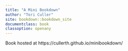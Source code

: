 ```yaml
---
title: "A Mini Bookdown"
author: "Tori Culler"
site: bookdown::bookdown_site
documentclass: book
classoption: openany
---
```


Book hosted at https://cullerth.github.io/minibookdown/
